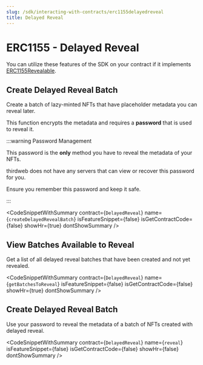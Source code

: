 ```yaml
---
slug: /sdk/interacting-with-contracts/erc1155delayedreveal
title: Delayed Reveal
---
```



# ERC1155 - Delayed Reveal

You can utilize these features of the SDK on your contract if it implements [ERC1155Revealable](/extensions/erc1155revealable).

<div className="row" style={{ marginBottom: 24 }}>
  <div className="col col--12" style={{ marginTop: 8 }}>
    <QuickstartCard
      name="Learn how to implement ERC1155Burnable in your smart contract"
      link={"/extensions/erc1155revealable"}
      image="/assets/icons/general.png"
    />
  </div>
</div>

## Create Delayed Reveal Batch

Create a batch of lazy-minted NFTs that have placeholder metadata you can reveal later.

This function encrypts the metadata and requires a **password** that is used to reveal it.

:::warning Password Management

This password is the **only** method you have to reveal the metadata of your NFTs.

thirdweb does not have any servers that can view or recover this password for you.

Ensure you remember this password and keep it safe.

:::

<CodeSnippetWithSummary
  contract={`DelayedReveal`}
  name={`createDelayedRevealBatch`}
  isFeatureSnippet={false}
  isGetContractCode={false}
  showHr={true}
  dontShowSummary
/>

## View Batches Available to Reveal

Get a list of all delayed reveal batches that have been created and not yet revealed.

<CodeSnippetWithSummary
  contract={`DelayedReveal`}
  name={`getBatchesToReveal`}
  isFeatureSnippet={false}
  isGetContractCode={false}
  showHr={true}
  dontShowSummary
/>

## Create Delayed Reveal Batch

Use your password to reveal the metadata of a batch of NFTs created with delayed reveal.

<CodeSnippetWithSummary
  contract={`DelayedReveal`}
  name={`reveal`}
  isFeatureSnippet={false}
  isGetContractCode={false}
  showHr={false}
  dontShowSummary
/>
